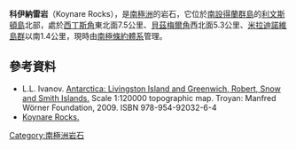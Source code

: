 {{coord|62|29|33|S|60|20|27|W|display=title}}

'''科伊納雷岩'''（Koynare Rocks），是[[南極洲|南極洲]]的岩石，它位於[[南設得蘭群島|南設得蘭群島]]的[[利文斯頓島|利文斯頓島]]北部，處於[[西丁斯角|西丁斯角]]東北面7.5公里、[[貝茲梅爾角|貝茲梅爾角]]西北面5.3公里、[[米拉迪諾維島群|米拉迪諾維島群]]以南1.4公里，現時由[[南極條約體系|南極條約體系]]管理。

==參考資料==
* L.L. Ivanov. [http://apcbg.org/image023.jpg Antarctica: Livingston Island and Greenwich, Robert, Snow and Smith Islands.] {{Wayback|url=http://apcbg.org/image023.jpg |date=20080424075823 }} Scale 1:120000 topographic map.  Troyan: Manfred Wörner Foundation, 2009.  ISBN 978-954-92032-6-4
* [http://data.aad.gov.au/aadc/gaz/scar/display_name.cfm?gaz_id=136853 Koynare Rocks.] {{Wayback|url=http://data.aad.gov.au/aadc/gaz/scar/display_name.cfm?gaz_id=136853 |date=20140203110222 }}

{{南设得兰群岛}}

{{Antarctica-geo-stub}}

[[Category:南極洲岩石|Category:南極洲岩石]]